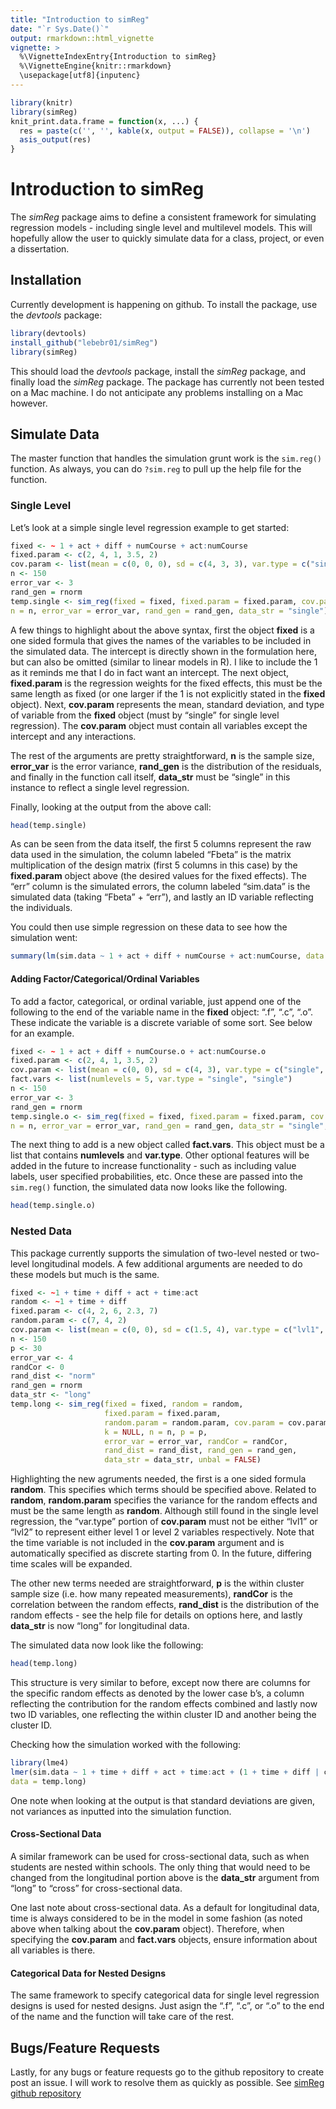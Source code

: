 ```yaml
---
title: "Introduction to simReg"
date: "`r Sys.Date()`"
output: rmarkdown::html_vignette
vignette: >
  %\VignetteIndexEntry{Introduction to simReg}
  %\VignetteEngine{knitr::rmarkdown}
  \usepackage[utf8]{inputenc}
---
```

```r
library(knitr)
library(simReg)
knit_print.data.frame = function(x, ...) {
  res = paste(c('', '', kable(x, output = FALSE)), collapse = '\n')
  asis_output(res)
}
```
# Introduction to simReg

The *simReg* package aims to define a consistent framework for simulating regression models - including single level and multilevel models. This will hopefully allow the user to quickly simulate data for a class, project, or even a dissertation.

## Installation
Currently development is happening on github. To install the package, use the *devtools* package:
```r
library(devtools)
install_github("lebebr01/simReg")
library(simReg)
```
This should load the *devtools* package, install the *simReg* package, and finally load the *simReg* package. The package has currently not been tested on a Mac machine. I do not anticipate any problems installing on a Mac however.

## Simulate Data
The master function that handles the simulation grunt work is the `sim.reg()` function. As always, you can do `?sim.reg` to pull up the help file for the function. 

### Single Level
Let's look at a simple single level regression example to get started:

```r
fixed <- ~ 1 + act + diff + numCourse + act:numCourse
fixed.param <- c(2, 4, 1, 3.5, 2)
cov.param <- list(mean = c(0, 0, 0), sd = c(4, 3, 3), var.type = c("single", "single", "single"))
n <- 150
error_var <- 3
rand_gen = rnorm
temp.single <- sim_reg(fixed = fixed, fixed.param = fixed.param, cov.param = cov.param,
n = n, error_var = error_var, rand_gen = rand_gen, data_str = "single")
```

A few things to highlight about the above syntax, first the object **fixed** is a one sided formula that gives the names of the variables to be included in the simulated data. The intercept is directly shown in the formulation here, but can also be omitted (similar to linear models in R). I like to include the 1 as it reminds me that I do in fact want an intercept. The next object, **fixed.param** is the regression weights for the fixed effects, this must be the same length as fixed (or one larger if the 1 is not explicitly stated in the **fixed** object). Next, **cov.param** represents the mean, standard deviation, and type of variable from the **fixed** object (must by "single" for single level regression).  The **cov.param** object must contain all variables except the intercept and any interactions.

The rest of the arguments are pretty straightforward, **n** is the sample size, **error_var** is the error variance, **rand_gen** is the distribution of the residuals, and finally in the function call itself, **data_str** must be "single" in this instance to reflect a single level regression.

Finally, looking at the output from the above call:
```r
head(temp.single)
```

As can be seen from the data itself, the first 5 columns represent the raw data used in the simulation, the column labeled "Fbeta" is the matrix multiplication of the design matrix (first 5 columns in this case) by the **fixed.param** object above (the desired values for the fixed effects).  The "err" column is the simulated errors, the column labeled "sim.data" is the simulated data (taking "Fbeta" + "err"), and lastly an ID variable reflecting the individuals.

You could then use simple regression on these data to see how the simulation went:
```r
summary(lm(sim.data ~ 1 + act + diff + numCourse + act:numCourse, data = temp.single))
```

#### Adding Factor/Categorical/Ordinal Variables
To add a factor, categorical, or ordinal variable, just append one of the following to the end of the variable name in the **fixed** object: ".f", ".c", ".o".  These indicate the variable is a discrete variable of some sort. See below for an example.
```r
fixed <- ~ 1 + act + diff + numCourse.o + act:numCourse.o
fixed.param <- c(2, 4, 1, 3.5, 2)
cov.param <- list(mean = c(0, 0), sd = c(4, 3), var.type = c("single", "single"))
fact.vars <- list(numlevels = 5, var.type = "single", "single")
n <- 150
error_var <- 3
rand_gen = rnorm
temp.single.o <- sim_reg(fixed = fixed, fixed.param = fixed.param, cov.param = cov.param,
n = n, error_var = error_var, rand_gen = rand_gen, data_str = "single", fact.vars = fact.vars)
```

The next thing to add is a new object called **fact.vars**.  This object must be a list that contains **numlevels** and **var.type**. Other optional features will be added in the future to increase functionality - such as including value labels, user specified probabilities, etc. Once these are passed into the `sim.reg()` function, the simulated data now looks like the following.
```r
head(temp.single.o)
```

### Nested Data
This package currently supports the simulation of two-level nested or two-level longitudinal models. A few additional arguments are needed to do these models but much is the same.
```r
fixed <- ~1 + time + diff + act + time:act
random <- ~1 + time + diff
fixed.param <- c(4, 2, 6, 2.3, 7)
random.param <- c(7, 4, 2)
cov.param <- list(mean = c(0, 0), sd = c(1.5, 4), var.type = c("lvl1", "lvl2"))
n <- 150
p <- 30
error_var <- 4
randCor <- 0
rand_dist <- "norm"
rand_gen = rnorm
data_str <- "long"
temp.long <- sim_reg(fixed = fixed, random = random, 
                     fixed.param = fixed.param, 
                     random.param = random.param, cov.param = cov.param, 
                     k = NULL, n = n, p = p,
                     error_var = error_var, randCor = randCor, 
                     rand_dist = rand_dist, rand_gen = rand_gen,
                     data_str = data_str, unbal = FALSE)
```

Highlighting the new agruments needed, the first is a one sided formula **random**. This specifies which terms should be specified above. Related to **random**, **random.param** specifies the variance for the random effects and must be the same length as **random**.  Although still found in the single level regression, the "var.type" portion of **cov.param** must not be either "lvl1" or "lvl2" to represent either level 1 or level 2 variables respectively. Note that the time variable is not included in the **cov.param** argument and is automatically specified as discrete starting from 0.  In the future, differing time scales will be expanded.

The other new terms needed are straightforward, **p** is the within cluster sample size (i.e. how many repeated measurements), **randCor** is the correlation between the random effects, **rand_dist** is the distribution of the random effects - see the help file for details on options here, and lastly **data_str** is now "long" for longitudinal data.

The simulated data now look like the following:
```r
head(temp.long)
```

This structure is very similar to before, except now there are columns for the specific random effects as denoted by the lower case b's, a column reflecting the contribution for the random effects combined and lastly now two ID variables, one reflecting the within cluster ID and another being the cluster ID.

Checking how the simulation worked with the following:
```r
library(lme4)
lmer(sim.data ~ 1 + time + diff + act + time:act + (1 + time + diff | clustID),
data = temp.long)
```
One note when looking at the output is that standard deviations are given, not variances as inputted into the simulation function.

#### Cross-Sectional Data
A similar framework can be used for cross-sectional data, such as when students are nested within schools.  The only thing that would need to be changed from the longitudinal portion above is the **data_str** argument from "long" to "cross" for cross-sectional data.

One last note about cross-sectional data.  As a default for longitudinal data, time is always considered to be in the model in some fashion (as noted above when talking about the **cov.param** object). Therefore, when specifying the **cov.param** and **fact.vars** objects, ensure information about all variables is there.

#### Categorical Data for Nested Designs
The same framework to specify categorical data for single level regression designs is used for nested designs. Just asign the ".f", ".c", or ".o" to the end of the name and the function will take care of the rest.

## Bugs/Feature Requests
Lastly, for any bugs or feature requests go to the github repository to create post an issue. I will work to resolve them as quickly as possible. See [simReg github repository](https://github.com/lebebr01/simReg)

